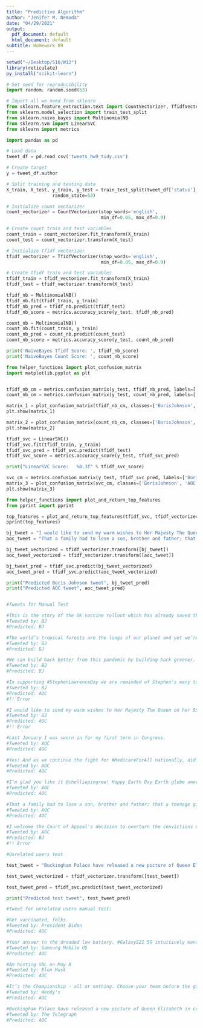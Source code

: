 ```yaml
---
title: "Predictive Algorithm"
author: "Jenifer M. Nemoda"
date: "04/29/2021"
output:
  pdf_document: default
  html_document: default
subtitle: Homework 09
---
```


```r
setwd("~/Desktop/516/W12")
library(reticulate)
py_install("scikit-learn")
```


```python
# Set seed for reproducibility
import random; random.seed(53)

# Import all we need from sklearn
from sklearn.feature_extraction.text import CountVectorizer, TfidfVectorizer
from sklearn.model_selection import train_test_split
from sklearn.naive_bayes import MultinomialNB
from sklearn.svm import LinearSVC
from sklearn import metrics
```


```python
import pandas as pd

# Load data
tweet_df = pd.read_csv('tweets_hw9_tidy.csv')

# Create target
y = tweet_df.author

# Split training and testing data
X_train, X_test, y_train, y_test = train_test_split(tweet_df['status'], y, test_size=0.33, 
                 random_state=53)
```


```python
# Initialize count vectorizer
count_vectorizer = CountVectorizer(stop_words='english', 
                                   min_df=0.05, max_df=0.9)

# Create count train and test variables
count_train = count_vectorizer.fit_transform(X_train)
count_test = count_vectorizer.transform(X_test)

# Initialize tfidf vectorizer
tfidf_vectorizer = TfidfVectorizer(stop_words='english', 
                                   min_df=0.05, max_df=0.9)

# Create tfidf train and test variables
tfidf_train = tfidf_vectorizer.fit_transform(X_train)
tfidf_test = tfidf_vectorizer.transform(X_test)
```


```python
tfidf_nb = MultinomialNB()
tfidf_nb.fit(tfidf_train, y_train)
tfidf_nb_pred = tfidf_nb.predict(tfidf_test)
tfidf_nb_score = metrics.accuracy_score(y_test, tfidf_nb_pred)

count_nb = MultinomialNB()
count_nb.fit(count_train, y_train)
count_nb_pred = count_nb.predict(count_test)
count_nb_score = metrics.accuracy_score(y_test, count_nb_pred)

print('NaiveBayes Tfidf Score: ', tfidf_nb_score)
print('NaiveBayes Count Score: ', count_nb_score)
```


```python
from helper_functions import plot_confusion_matrix
import matplotlib.pyplot as plt


tfidf_nb_cm = metrics.confusion_matrix(y_test, tfidf_nb_pred, labels=['BorisJohnson', 'AOC'])
count_nb_cm = metrics.confusion_matrix(y_test, count_nb_pred, labels=['BorisJohnson', 'AOC'])

matrix_1 = plot_confusion_matrix(tfidf_nb_cm, classes=['BorisJohnson', 'AOC'], title="TF-IDF NB Confusion Matrix")
plt.show(matrix_1)

matrix_2 = plot_confusion_matrix(count_nb_cm, classes=['BorisJohnson', 'AOC'], title="Count NB Confusion Matrix", figure=1)
plt.show(matrix_2)
```


```python
tfidf_svc = LinearSVC()
tfidf_svc.fit(tfidf_train, y_train)
tfidf_svc_pred = tfidf_svc.predict(tfidf_test)
tfidf_svc_score = metrics.accuracy_score(y_test, tfidf_svc_pred)

print("LinearSVC Score:   %0.3f" % tfidf_svc_score)

svc_cm = metrics.confusion_matrix(y_test, tfidf_svc_pred, labels=['BorisJohnson', 'AOC'])
matrix_3 = plot_confusion_matrix(svc_cm, classes=['BorisJohnson', 'AOC'], title="TF-IDF LinearSVC Confusion Matrix")
plt.show(matrix_3)
```


```python
from helper_functions import plot_and_return_top_features
from pprint import pprint

top_features = plot_and_return_top_features(tfidf_svc, tfidf_vectorizer)
pprint(top_features)
```


```python
bj_tweet = "I would like to send my warm wishes to Her Majesty The Queen on her 95th birthday." 
aoc_tweet = "That a family had to lose a son, brother and father; that a teenage girl had to film and post a murder, that millions across the country had to organize and march just for George Floyd to be seen and valued is not justice." 

bj_tweet_vectorized = tfidf_vectorizer.transform([bj_tweet])
aoc_tweet_vectorized = tfidf_vectorizer.transform([aoc_tweet])

bj_tweet_pred = tfidf_svc.predict(bj_tweet_vectorized)
aoc_tweet_pred = tfidf_svc.predict(aoc_tweet_vectorized)

print("Predicted Boris Johnson tweet", bj_tweet_pred)
print("Predicted AOC tweet", aoc_tweet_pred)


#Tweets for Manual Test

#This is the story of the UK vaccine rollout which has already saved thousands of lives.
#Tweeted by: BJ
#Predicted: BJ

#The world’s tropical forests are the lungs of our planet and yet we’re losing these great, teeming ecosystems at an unconscionable rate. I’m pleased the UK is joining this hugely exciting coalition to protect our tropical forests and tackle climate change.
#Tweeted by: BJ
#Predicted: BJ

#We can build back better from this pandemic by building back greener.
#Tweeted by: BJ
#Predicted: BJ

#In supporting #StephenLawrenceDay we are reminded of Stephen's many talents, and our duty to stop racism and give young people the best possible future.My thoughts are with Stephen’s parents Doreen and Neville, and the many families that have lost loved ones in their prime.
#Tweeted by: BJ
#Predicted: AOC
#!! Error

#I would like to send my warm wishes to Her Majesty The Queen on her 95th birthday.
#Tweeted by: BJ
#Predicted: AOC
#!! Error

#Last January I was sworn in for my first term in Congress.
#Tweeted by: AOC
#Predicted: AOC

#Yes! And as we continue the fight for #MedicareForAll nationally, did you know that progressives established a key step for M4A here at home & across NYC?
#Tweeted by: AOC
#Predicted: AOC

#I’m glad you like it @chelliepingree! Happy Earth Day Earth globe americas 
#Tweeted by: AOC
#Predicted: AOC

#That a family had to lose a son, brother and father; that a teenage girl had to film and post a murder, that millions across the country had to organize and march just for George Floyd to be seen and valued is not justice.
#Tweeted by: AOC
#Predicted: AOC

#I welcome the Court of Appeal's decision to overturn the convictions of 39 former sub-postmasters in the Horizon dispute, an appalling injustice which has had a devastating impact on these families for years.
#Tweeted by: AOC
#Predicted: BJ
#!! Error
```


```python
#Unrelated users test

test_tweet = "Buckingham Palace have released a new picture of Queen Elizabeth in celebration of her 95th birthday." 

test_tweet_vectorized = tfidf_vectorizer.transform([test_tweet])

test_tweet_pred = tfidf_svc.predict(test_tweet_vectorized)

print("Predicted test tweet", test_tweet_pred)

#Tweet for unrelated users manual test:

#Get vaccinated, folks.
#Tweeted by: President Biden
#Predicted: AOC

#Your answer to the dreaded low battery. #GalaxyS21 5G intuitively manages your usage so you never miss a moment.
#Tweeted by: Samsung Mobile US
#Predicted: AOC

#Am hosting SNL on May 8
#Tweeted by: Elon Musk
#Predicted: AOC

#It’s the Championship - all or nothing. Choose your team before the games start.
#Tweeted by: Wendy's
#Predicted: AOC

#Buckingham Palace have released a new picture of Queen Elizabeth in celebration of her 95th birthday.
#Tweeted by: The Telegraph
#Predicted: AOC
```




